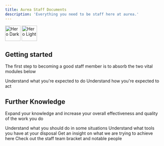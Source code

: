 ```yaml
---
title: Aurea Staff Documents
description: 'Everything you need to be staff here at aurea.'
---
```


<img
  className="block dark:hidden"
  src="/images/citylife.gif"
  alt="Hero Dark"
  img height="50"
/>
<img
  className="hidden dark:block"
  src="/images/citylife.gif"
  alt="Hero Light"
  img height="50"
/>

## Getting started

The first step to becoming a good staff member is to absorb the two vital modules below

<CardGroup cols={2}>
  <Card
    title="Guidelines"
    icon="pen-to-square"
    href="https://mintlify.com/docs/guidelines"
  >
    Understand what you're expected to do
  </Card>
  <Card
    title="Code of Conduct"
    icon="shield"
    href="https://mintlify.com/docs/development"
  >
    Understand how you're expected to act
  </Card>
</CardGroup>

## Further Knowledge

Expand your knowledge and increase your overall effectiveness and quality of the work you do

<CardGroup cols={2}>
  <Card
    title="Punishment Scenarios"
    icon="handcuffs"
    href="https://mintlify.com/docs/settings/global"
  >
    Understand what you should do in some situations
  </Card>
  <Card
    title="Commands"
    icon="command"
    href="https://mintlify.com/docs/api-playground/openapi"
  >
    Understand what tools you have at your disposal
  </Card>
  <Card
    title="Our View"
    icon="eye"
    href="https://mintlify.com/docs/components/accordion"
  >
    Get an insight on what we are trying to achieve here
  </Card>
  <Card
    title="Heirarchy"
    icon="crown"
    href="https://mintlify.com/customers"
  >
    Check out the staff team bracket and notable people
  </Card>
</CardGroup>
